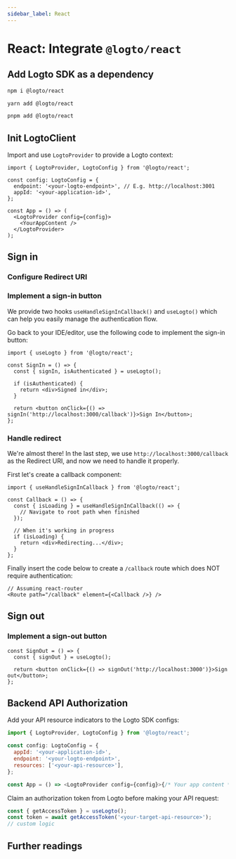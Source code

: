 ```yaml
---
sidebar_label: React
---
```




# React: Integrate `@logto/react`

<AppNote type="Single Page App" />

## Add Logto SDK as a dependency

<Tabs>

  <TabItem value="npm" label="npm">

```bash
npm i @logto/react
```

  </TabItem>
  <TabItem value="yarn" label="Yarn">

```bash
yarn add @logto/react
```

  </TabItem>
  <TabItem value="pnpm" label="pnpm">

```bash
pnpm add @logto/react
```

  </TabItem>

</Tabs>

## Init LogtoClient

Import and use `LogtoProvider` to provide a Logto context:

```tsx
import { LogtoProvider, LogtoConfig } from '@logto/react';

const config: LogtoConfig = {
  endpoint: '<your-logto-endpoint>', // E.g. http://localhost:3001
  appId: '<your-application-id>',
};

const App = () => (
  <LogtoProvider config={config}>
    <YourAppContent />
  </LogtoProvider>
);
```

<AssumingUrl />

## Sign in

<SignInFlowSummary />

### Configure Redirect URI

<ConfigureRedirectUri figureSrc={redirectUriFigure} redirectUri="http://localhost:3000/callback" />

### Implement a sign-in button

We provide two hooks `useHandleSignInCallback()` and `useLogto()` which can help you easily manage the authentication flow.

<SignInNote calling=".signIn()" />

Go back to your IDE/editor, use the following code to implement the sign-in button:

```tsx
import { useLogto } from '@logto/react';

const SignIn = () => {
  const { signIn, isAuthenticated } = useLogto();

  if (isAuthenticated) {
    return <div>Signed in</div>;
  }

  return <button onClick={() => signIn('http://localhost:3000/callback')}>Sign In</button>;
};
```

### Handle redirect

We're almost there! In the last step, we use `http://localhost:3000/callback` as the Redirect URI, and now we need to handle it properly.

First let's create a callback component:

```tsx
import { useHandleSignInCallback } from '@logto/react';

const Callback = () => {
  const { isLoading } = useHandleSignInCallback(() => {
    // Navigate to root path when finished
  });

  // When it's working in progress
  if (isLoading) {
    return <div>Redirecting...</div>;
  }
};
```

Finally insert the code below to create a `/callback` route which does NOT require authentication:

```tsx
// Assuming react-router
<Route path="/callback" element={<Callback />} />
```

## Sign out

<SignOutNote />

### Implement a sign-out button

```tsx
const SignOut = () => {
  const { signOut } = useLogto();

  return <button onClick={() => signOut('http://localhost:3000')}>Sign out</button>;
};
```

## Backend API Authorization

<GetAuthorizationToken />

Add your API resource indicators to the Logto SDK configs:

```js
import { LogtoProvider, LogtoConfig } from '@logto/react';

const config: LogtoConfig = {
  appId: '<your-application-id>',
  endpoint: '<your-logto-endpoint>',
  resources: ['<your-api-resource>'],
};

const App = () => <LogtoProvider config={config}>{/* Your app content */}</LogtoProvider>;
```

Claim an authorization token from Logto before making your API request:

```js
const { getAccessToken } = useLogto();
const token = await getAccessToken('<your-target-api-resource>');
// custom logic
```

<ApplyAuthorizationToken />

## Further readings

<FurtherReadings />
